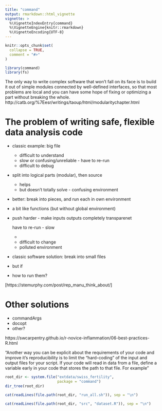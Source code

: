 ```yaml
---
title: "command"
output: rmarkdown::html_vignette
vignette: >
  %\VignetteIndexEntry{command}
  %\VignetteEngine{knitr::rmarkdown}
  %\VignetteEncoding{UTF-8}
---
```


```r
knitr::opts_chunk$set(
  collapse = TRUE,
  comment = "#>"
)
```

```r
library(command)
library(fs)
```



The only way to write complex software that won't fall on its face is to build it out of simple modules connected by well-defined interfaces, so that most problems are local and you can have some hope of fixing or optimizing a part without breaking the whole.
http://catb.org/%7Eesr/writings/taoup/html/modularitychapter.html



# The problem of writing safe, flexible data analysis code

- classic example: big file
    - difficult to understand
    - slow or confusing/unreliable - have to re-run
    - difficult to debug
- split into logical parts (modular), then source
    - helps
    - but doesn't totally solve - confusing environment
- better: break into pieces, and run each in own environment
- a bit like functions (but without global environment)
- push harder - make inputs outputs completely transparenet

    have to re-run - slow
    - 
    - difficult to change
    - polluted environment
- classic software solution: break into small files
- but if 
- how to run them?

[https://stemurphy.com/post/rep_manu_think_about/]

# Other solutions

- commandArgs
- docopt
- other?




https://swcarpentry.github.io/r-novice-inflammation/06-best-practices-R.html

"Another way you can be explicit about the requirements of your code and improve it’s reproducibility is to limit the “hard-coding” of the input and output files for your script. If your code will read in data from a file, define a variable early in your code that stores the path to that file. For example"




```r
root_dir <- system.file("extdata/swiss_fertility", 
                        package = "command")
dir_tree(root_dir)
```


```r
cat(readLines(file.path(root_dir, "run_all.sh")), sep = "\n")
```



```r
cat(readLines(file.path(root_dir, "src", "dataset.R")), sep = "\n")
```

